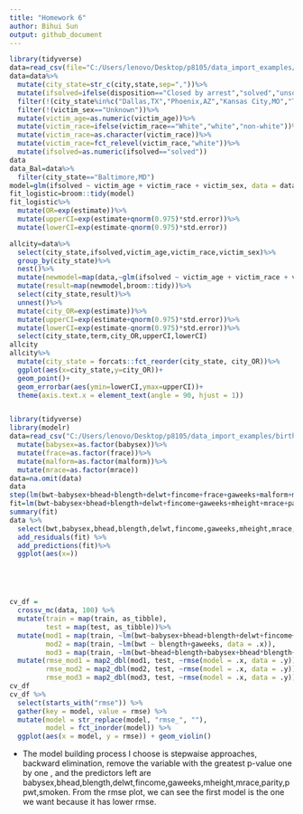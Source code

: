 ```yaml
---
title: "Homework 6"
author: Bihui Sun
output: github_document
---
```


```r
library(tidyverse)
data=read_csv(file="C:/Users/lenovo/Desktop/p8105/data_import_examples/homicide-data.csv")
data=data%>%
  mutate(city_state=str_c(city,state,sep=","))%>%
  mutate(ifsolved=ifelse(disposition=="Closed by arrest","solved","unsolved"))%>%
  filter(!(city_state%in%c("Dallas,TX","Phoenix,AZ","Kansas City,MO","Tulsa,AL")))%>%
  filter(!(victim_sex=="Unknown"))%>%
  mutate(victim_age=as.numeric(victim_age))%>%
  mutate(victim_race=ifelse(victim_race=="White","white","non-white"))%>%
  mutate(victim_race=as.character(victim_race))%>%
  mutate(victim_race=fct_relevel(victim_race,"white"))%>%
  mutate(ifsolved=as.numeric(ifsolved=="solved"))
data  
data_Bal=data%>%
  filter(city_state=="Baltimore,MD")
model=glm(ifsolved ~ victim_age + victim_race + victim_sex, data = data_Bal, family = binomial())
fit_logistic=broom::tidy(model)
fit_logistic%>%
  mutate(OR=exp(estimate))%>%
  mutate(upperCI=exp(estimate+qnorm(0.975)*std.error))%>%
  mutate(lowerCI=exp(estimate-qnorm(0.975)*std.error))

allcity=data%>%
  select(city_state,ifsolved,victim_age,victim_race,victim_sex)%>%
  group_by(city_state)%>%
  nest()%>%
  mutate(newmodel=map(data,~glm(ifsolved ~ victim_age + victim_race + victim_sex, data= .x,family = binomial())))%>%
  mutate(result=map(newmodel,broom::tidy))%>%
  select(city_state,result)%>%
  unnest()%>%
  mutate(city_OR=exp(estimate))%>%
  mutate(upperCI=exp(estimate+qnorm(0.975)*std.error))%>%
  mutate(lowerCI=exp(estimate-qnorm(0.975)*std.error))%>%
  select(city_state,term,city_OR,upperCI,lowerCI)
allcity
allcity%>%
  mutate(city_state = forcats::fct_reorder(city_state, city_OR))%>%
  ggplot(aes(x=city_state,y=city_OR))+
  geom_point()+
  geom_errorbar(aes(ymin=lowerCI,ymax=upperCI))+
  theme(axis.text.x = element_text(angle = 90, hjust = 1))



```


```r
library(tidyverse)
library(modelr)
data=read_csv("C:/Users/lenovo/Desktop/p8105/data_import_examples/birthweight.csv")%>%
  mutate(babysex=as.factor(babysex))%>%
  mutate(frace=as.factor(frace))%>%
  mutate(malform=as.factor(malform))%>%
  mutate(mrace=as.factor(mrace))
data=na.omit(data)
data
step(lm(bwt~babysex+bhead+blength+delwt+fincome+frace+gaweeks+malform+menarche+mheight+momage+mrace+parity+pnumlbw+pnumsga+ppbmi+ppwt+smoken+wtgain,data=data),direction="backward")
fit=lm(bwt~babysex+bhead+blength+delwt+fincome+gaweeks+mheight+mrace+parity+ppwt+smoken, data = data)
summary(fit)
data %>% 
  select(bwt,babysex,bhead,blength,delwt,fincome,gaweeks,mheight,mrace,parity,ppwt,smoken)%>%
  add_residuals(fit) %>% 
  add_predictions(fit)%>%
  ggplot(aes(x=))





cv_df =
  crossv_mc(data, 100) %>% 
  mutate(train = map(train, as_tibble),
         test = map(test, as_tibble))%>%
  mutate(mod1 = map(train, ~lm(bwt~babysex+bhead+blength+delwt+fincome+gaweeks+mheight+mrace+parity+ppwt+smoken, data = .x)),
         mod2 = map(train, ~lm(bwt ~ blength+gaweeks, data = .x)),
         mod3 = map(train, ~lm(bwt~bhead+blength+babysex+bhead*blength+bhead*babysex+blength*babysex+bhead*babysex*blength,data=.x))) %>% 
  mutate(rmse_mod1 = map2_dbl(mod1, test, ~rmse(model = .x, data = .y)),
         rmse_mod2 = map2_dbl(mod2, test, ~rmse(model = .x, data = .y)),
         rmse_mod3 = map2_dbl(mod3, test, ~rmse(model = .x, data = .y)))
cv_df
cv_df %>% 
  select(starts_with("rmse")) %>% 
  gather(key = model, value = rmse) %>% 
  mutate(model = str_replace(model, "rmse_", ""),
         model = fct_inorder(model)) %>% 
  ggplot(aes(x = model, y = rmse)) + geom_violin()
```

* The model building process I choose is stepwaise approaches, backward elimination, remove the variable with the greatest p-value one by one , and the predictors left are babysex,bhead,blength,delwt,fincome,gaweeks,mheight,mrace,parity,ppwt,smoken.
From the rmse plot, we can see the first model is the one we want because it has lower rmse.